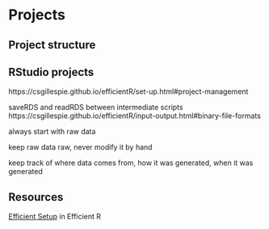 # Projects

## Project structure

## RStudio projects
https://csgillespie.github.io/efficientR/set-up.html#project-management


saveRDS and readRDS between intermediate scripts
https://csgillespie.github.io/efficientR/input-output.html#binary-file-formats


always start with raw data

keep raw data raw, never modify it by hand

keep track of where data comes from, how it was generated, when it was generated

## Resources {#projects-resources}

[Efficient Setup](https://csgillespie.github.io/efficientR/set-up.html) in Efficient R
